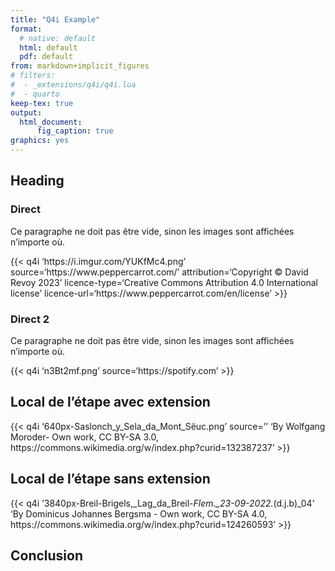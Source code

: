 ```yaml
---
title: "Q4i Example"
format:
  # native: default
  html: default
  pdf: default
from: markdown+implicit_figures
# filters:
#  - _extensions/q4i/q4i.lua
#  - quarto
keep-tex: true
output: 
  html_document:
      fig_caption: true
graphics: yes
---
```


## Heading

### Direct
Ce paragraphe ne doit pas être vide, sinon les images sont affichées n'importe où.

{{< q4i 'https://i.imgur.com/YUKfMc4.png' source='https://www.peppercarrot.com/' attribution='Copyright © David Revoy 2023' licence-type='Creative Commons Attribution 4.0 International license' licence-url='https://www.peppercarrot.com/en/license' >}}

### Direct 2
Ce paragraphe ne doit pas être vide, sinon les images sont affichées n'importe où.

{{< q4i 'n3Bt2mf.png' source='https://spotify.com'  >}}


## Local de l'étape avec extension

{{< q4i '640px-Saslonch_y_Sela_da_Mont_Sëuc.png' source='' 'By Wolfgang Moroder- Own work, CC BY-SA 3.0, https://commons.wikimedia.org/w/index.php?curid=132387237' >}}


## Local de l'étape sans extension

{{< q4i '3840px-Breil-Brigels,_Lag_da_Breil-_Flem._23-09-2022._(d.j.b)_04' 'By Dominicus Johannes Bergsma - Own work, CC BY-SA 4.0, https://commons.wikimedia.org/w/index.php?curid=124260593' >}}

## Conclusion